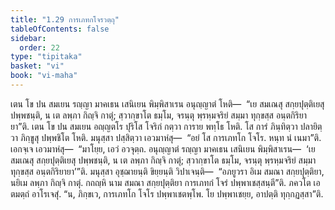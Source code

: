 ```yaml
---
title: "1.29 การเภทกโจรวตฺถุ"
tableOfContents: false
sidebar:
  order: 22
type: "tipitaka"
basket: "vi"
book: "vi-maha"
---
```



<DynamicBreadcrumb />

<Division number="92" book="vi-maha">

<Paragraph number="430" book="vi-maha">
เตน โข ปน สมเยน รญฺญา มาคเธน เสนิเยน พิมฺพิสาเรน อนุญฺญาตํ โหติ—  “เย สมเณสุ สกฺยปุตฺติเยสุ ปพฺพชนฺติ, น เต ลพฺภา กิญฺจิ กาตุํ; สฺวากฺขาโต ธมฺโม, จรนฺตุ พฺรหฺมจริยํ สมฺมา ทุกฺขสฺส อนฺตกิริยายา”ติ. เตน โข ปน สมเยน อญฺญตโร ปุริโส โจริกํ กตฺวา การาย พทฺโธ โหติ. โส การํ ภินฺทิตฺวา ปลายิตฺวา ภิกฺขูสุ ปพฺพชิโต โหติ. มนุสฺสา ปสฺสิตฺวา เอวมาหํสุ—  “อยํ โส การเภทโก โจโร. หนฺท นํ เนมา”ติ. เอกจฺเจ เอวมาหํสุ—  “มาโยฺย, เอวํ อวจุตฺถ. อนุญฺญาตํ รญฺญา มาคเธน เสนิเยน พิมฺพิสาเรน—  ‘เย สมเณสุ สกฺยปุตฺติเยสุ ปพฺพชนฺติ, น เต ลพฺภา กิญฺจิ กาตุํ; สฺวากฺขาโต ธมฺโม, จรนฺตุ พฺรหฺมจริยํ สมฺมา ทุกฺขสฺส อนฺตกิริยายา’”ติ. มนุสฺสา อุชฺฌายนฺติ ขิยฺยนฺติ วิปาเจนฺติ—  “อภยูวรา อิเม สมณา สกฺยปุตฺติยา, นยิเม ลพฺภา กิญฺจิ กาตุํ. กถญฺหิ นาม สมณา สกฺยปุตฺติยา การเภทกํ โจรํ ปพฺพาเชสฺสนฺตี”ติ. ภควโต เอตมตฺถํ อาโรเจสุํ. “น, ภิกฺขเว, การเภทโก โจโร ปพฺพาเชตพฺโพ. โย ปพฺพาเชยฺย, อาปตฺติ ทุกฺกฏสฺสา”ติ.
</Paragraph>
</Division>